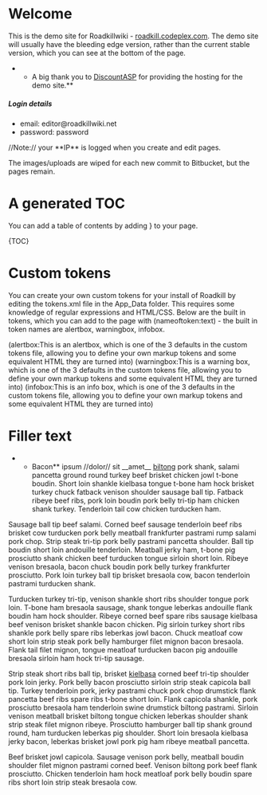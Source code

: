 =Welcome=
This is the demo site for Roadkillwiki - [[http://roadkill.codeplex.com|roadkill.codeplex.com]]. The demo site will usually have the bleeding edge version, rather than the current stable version, which you can see at the bottom of the page.

**A big thank you to [[http://www.discountasp.net|DiscountASP]] for providing the hosting for the demo site.**

=====Login details=====
* email: editor@roadkillwiki.net
* password: password

//Note:// your **IP** is logged when you create and edit pages.

The images/uploads are wiped for each new commit to Bitbucket, but the pages remain.

=A generated TOC=
You can add a table of contents by adding {{{{TOC}}}} to your page.

{TOC}

=Custom tokens=
You can create your own custom tokens for your install of Roadkill by editing the tokens.xml file in the App_Data folder. This requires some knowledge of regular expressions and HTML/CSS. Below are the built in tokens, which you can add to the page with (nameoftoken:text) - the built in token names are alertbox, warningbox, infobox.

(alertbox:This is an alertbox, which is one of the 3 defaults in the custom tokens file, allowing you to define your own markup tokens and some equivalent HTML they are turned into)
(warningbox:This is a warning box, which is one of the 3 defaults in the custom tokens file, allowing you to define your own markup tokens and some equivalent HTML they are turned into)
(infobox:This is an info box, which is one of the 3 defaults in the custom tokens file, allowing you to define your own markup tokens and some equivalent HTML they are turned into)

=Filler text=
**Bacon** ipsum //dolor// sit __amet__ [[enter url or page name|biltong]] pork shank, salami pancetta ground round turkey beef brisket chicken jowl t-bone boudin. Short loin shankle kielbasa tongue t-bone ham hock brisket turkey chuck fatback venison shoulder sausage ball tip. Fatback ribeye beef ribs, pork loin boudin pork belly tri-tip ham chicken shank turkey. Tenderloin tail cow chicken turducken ham.

Sausage ball tip beef salami. Corned beef sausage tenderloin beef ribs brisket cow turducken pork belly meatball frankfurter pastrami rump salami pork chop. Strip steak tri-tip pork belly pastrami pancetta shoulder. Ball tip boudin short loin andouille tenderloin. Meatball jerky ham, t-bone pig prosciutto shank chicken beef turducken tongue sirloin short loin. Ribeye venison bresaola, bacon chuck boudin pork belly turkey frankfurter prosciutto. Pork loin turkey ball tip brisket bresaola cow, bacon tenderloin pastrami turducken shank.

Turducken turkey tri-tip, venison shankle short ribs shoulder tongue pork loin. T-bone ham bresaola sausage, shank tongue leberkas andouille flank boudin ham hock shoulder. Ribeye corned beef spare ribs sausage kielbasa beef venison brisket shankle bacon chicken. Pig sirloin turkey short ribs shankle pork belly spare ribs leberkas jowl bacon. Chuck meatloaf cow short loin strip steak pork belly hamburger filet mignon bacon bresaola. Flank tail filet mignon, tongue meatloaf turducken bacon pig andouille bresaola sirloin ham hock tri-tip sausage.

Strip steak short ribs ball tip, brisket [[DC test|kielbasa]] corned beef tri-tip shoulder pork loin jerky. Pork belly bacon prosciutto sirloin strip steak capicola ball tip. Turkey tenderloin pork, jerky pastrami chuck pork chop drumstick flank pancetta beef ribs spare ribs t-bone short loin. Flank capicola shankle, pork prosciutto bresaola ham tenderloin swine drumstick biltong pastrami. Sirloin venison meatball brisket biltong tongue chicken leberkas shoulder shank strip steak filet mignon ribeye. Prosciutto hamburger ball tip shank ground round, ham turducken leberkas pig shoulder. Short loin bresaola kielbasa jerky bacon, leberkas brisket jowl pork pig ham ribeye meatball pancetta.

Beef brisket jowl capicola. Sausage venison pork belly, meatball boudin shoulder filet mignon pastrami corned beef. Venison biltong pork beef flank prosciutto. Chicken tenderloin ham hock meatloaf pork belly boudin spare ribs short loin strip steak bresaola cow.